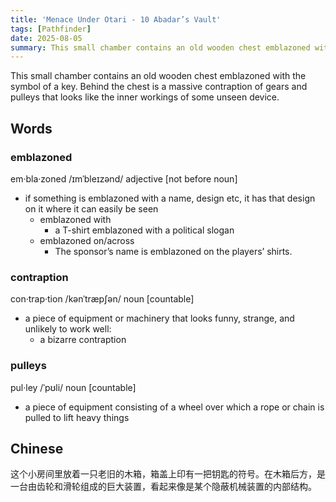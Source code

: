 ```yaml
---
title: 'Menace Under Otari - 10 Abadar’s Vault'
tags: [Pathfinder]
date: 2025-08-05
summary: This small chamber contains an old wooden chest emblazoned with the symbol of a key.
---
```


This small chamber contains an old wooden chest emblazoned with the symbol of a
key. Behind the chest is a massive contraption of gears and pulleys that looks
like the inner workings of some unseen device.

## Words

### emblazoned

em·bla·zoned /ɪmˈbleɪzənd/ adjective [not before noun]

- if something is emblazoned with a name, design etc, it has that design on it where it can easily be seen
  - emblazoned with
    - a T-shirt emblazoned with a political slogan
  - emblazoned on/across
    - The sponsor’s name is emblazoned on the players’ shirts.

### contraption

con·trap·tion /kənˈtræpʃən/ noun [countable]

- a piece of equipment or machinery that looks funny, strange, and unlikely to work well:
  - a bizarre contraption

### pulleys

pul·ley /ˈpʊli/ noun [countable]

- a piece of equipment consisting of a wheel over which a rope or chain is pulled to lift heavy things

## Chinese

这个小房间里放着一只老旧的木箱，箱盖上印有一把钥匙的符号。在木箱后方，是一台由齿轮和滑轮组成的巨大装置，看起来像是某个隐蔽机械装置的内部结构。
